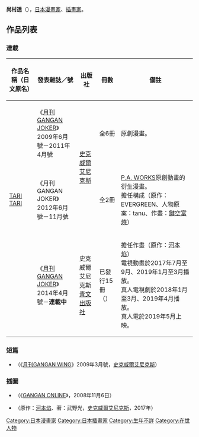 {{Unreferenced|time=2017-03-18T14:43:06+00:00}}
{{Infobox comics creator
| 名稱 = 尚村透
| 外文名 = 
| 外文 = 
| 圖片 = 
| 圖片尺寸 = 
| 圖片簡介 = 
| 本名 = 
| 日文名稱 = 尚村 透
| 平假名 = なおむら とおる
| 羅馬拼音 = Naomura Tōru
| 筆名 = 
| 出生日期 = 
| 出生地點 = {{JPN}}
| 逝世日期 = 
| 逝世地點 = 
| 國籍 = {{JPN}}
| 職業 = [[漫畫家|漫畫家]]、[[插畫家|插畫家]]
| 稱號 = 
| 活動開始 = 
| 活動結束 = 
| 類型 = 
| 代表作 = 《[[狂賭之淵|狂賭之淵]]》
| 合作人 = [[河本焰|河本焰]]
| 配偶 = 
| 兒女 = 
| 親屬 = 
| 獎項 = 
| 簽名 = 
| 網站 = 
| module = 
}}
{{japanese|japanese=尚村 透|kana=なおむら とおる|romaji=Naomura Tōru}}
'''尚村透'''（{{lang-ja|尚村 透}}{{bd||||}}），[[日本|日本]][[漫畫家|漫畫家]]、[[插畫家|插畫家]]。

== 作品列表 ==
=== 連載 ===
{|class="wikitable" style="font-size:small"
!作品名稱（日文原名）!!發表雜誌／號!!出版社!!冊數!!備註
|-
|{{nihongo|{{link-ja|失樂園 (尚村透漫畫)|失楽園 (尚村透の漫画)|失樂園}}|失楽園}}||《[[月刊GANGAN_JOKER|月刊GANGAN JOKER]]》<br />2009年6月號－2011年4月號||rowspan="2"|{{flagicon|Japan}} [[史克威爾艾尼克斯|史克威爾艾尼克斯]]||全6冊||原創漫畫。
|-
|[[TARI_TARI|TARI TARI]]||《月刊GANGAN JOKER》<br />2012年6月號－11月號||全2冊||[[P.A._Works|P.A. WORKS]]原創動畫的衍生漫畫。<br />擔任構成（原作：EVERGREEN、人物原案：tanu、作畫：[[鍵空富燒|鍵空富燒]]）
|-
|{{nihongo|[[狂賭之淵|狂賭之淵]]|賭ケグルイ}}||《[[月刊GANGAN_JOKER|月刊GANGAN JOKER]]》<br />2014年4月號－'''連載中'''||{{flagicon|Japan}} 史克威爾艾尼克斯<br />{{flagicon|Taiwan}} [[青文出版社|青文出版社]]||已發行15冊<br />（{{as of|2021|10}}）||擔任作畫（原作：[[河本焰|河本焰]]）<br />電視動畫於2017年7月至9月、2019年1月至3月播放。<br />真人電視劇於2018年1月至3月、2019年4月播放。<br />真人電於2019年5月上映。
|}

=== 短篇 ===
* {{nihongo|{{link-ja|失樂園 (尚村透漫畫)|失楽園 (尚村透の漫画)|失樂園}}|失楽園}}（《[[月刊GANGAN_WING|月刊GANGAN WING]]》2009年3月號，[[史克威爾艾尼克斯|史克威爾艾尼克斯]]）

=== 插圖 ===
* {{nihongo|主題「自由」|テーマ「自由」}}（《[[GANGAN_ONLINE|GANGAN ONLINE]]》，2008年11月6日）
* {{nihongo|狂賭之淵悅|賭ケグルイ悦}}（原作：[[河本焰|河本焰]]、著：武野光，[[史克威爾艾尼克斯|史克威爾艾尼克斯]]，2017年）
<!--
== 參考來源 ==
{{reflist}}
-->
{{Manga-artist-stub}}
{{Normdaten}}
{{DEFAULTSORT:Naomura Tōru}}
[[Category:日本漫畫家|Category:日本漫畫家]]
[[Category:日本插畫家|Category:日本插畫家]]
[[Category:生年不詳|Category:生年不詳]]
[[Category:在世人物|Category:在世人物]]